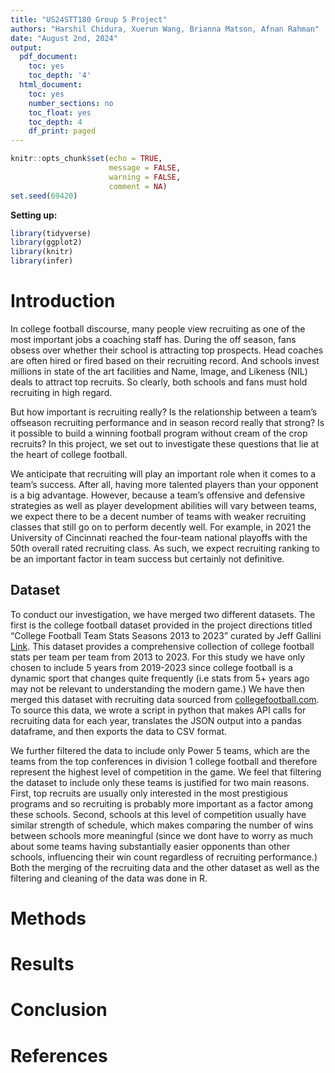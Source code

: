 ```yaml
---
title: "US24STT180 Group 5 Project"
authors: "Harshil Chidura, Xuerun Wang, Brianna Matson, Afnan Rahman"
date: "August 2nd, 2024"
output:
  pdf_document:
    toc: yes
    toc_depth: '4'
  html_document:
    toc: yes
    number_sections: no
    toc_float: yes
    toc_depth: 4
    df_print: paged
---
```


```r
knitr::opts_chunk$set(echo = TRUE, 
                      message = FALSE, 
                      warning = FALSE,
                      comment = NA)
set.seed(69420)
```


**Setting up:**
```r
library(tidyverse)
library(ggplot2)
library(knitr)
library(infer)
```


# Introduction

  In college football discourse, many people view recruiting as one of the most important jobs a coaching staff has. During the off season, fans obsess over whether their school is attracting top prospects. Head coaches are often hired or fired based on their recruiting record. And schools invest millions in state of the art facilities and Name, Image, and Likeness (NIL) deals to attract top recruits. So clearly, both schools and fans must hold recruiting in high regard.

  But how important is recruiting really? Is the relationship between a team's offseason recruiting performance and in season record really that strong? Is it possible to build a winning football program without cream of the crop recruits? In this project, we set out to investigate these questions that lie at the heart of college football.

  We anticipate that recruiting will play an important role when it comes to a team's success. After all, having more talented players than your opponent is a big advantage. However, because a team's offensive and defensive strategies as well as player development abilities will vary between teams, we expect there to be a decent number of teams with weaker recruiting classes that still go on to perform decently well. For example, in 2021 the University of Cincinnati reached the four-team national playoffs with the 50th overall rated recruiting class. As such, we expect recruiting ranking to be an important factor in team success but certainly not definitive.

## Dataset

  To conduct our investigation, we have merged two different datasets. The first is the college football dataset provided in the project directions titled "College Football Team Stats Seasons 2013 to 2023" curated by Jeff Gallini [Link](https://www.kaggle.com/datasets/jeffgallini/college-football-team-stats-2019). This dataset provides a comprehensive collection of college football stats per team per team from 2013 to 2023. For this study we have only chosen to include 5 years from 2019-2023 since college football is a dynamic sport that changes quite frequently (i.e stats from 5+ years ago may not be relevant to understanding the modern game.) We have then merged this dataset with recruiting data sourced from [collegefootball.com](https://api.collegefootballdata.com/api/docs/?url=/api-docs.json). To source this data, we wrote a script in python that makes API calls for recruiting data for each year, translates the JSON output into a pandas dataframe, and then exports the data to CSV format. 
  
  We further filtered the data to include only Power 5 teams, which are the teams from the top conferences in division 1 college football and therefore represent the highest level of competition in the game. We feel that filtering the dataset to include only these teams is justified for two main reasons. First, top recruits are usually only interested in the most prestigious programs and so recruiting is probably more important as a factor among these schools. Second, schools at this level of competition usually have similar strength of schedule, which makes comparing the number of wins between schools more meaningful (since we dont have to worry as much about some teams having substantially easier opponents than other schools, influencing their win count regardless of recruiting performance.) Both the merging of the recruiting data and the other dataset as well as the filtering and cleaning of the data was done in R.

# Methods


# Results

# Conclusion

# References

